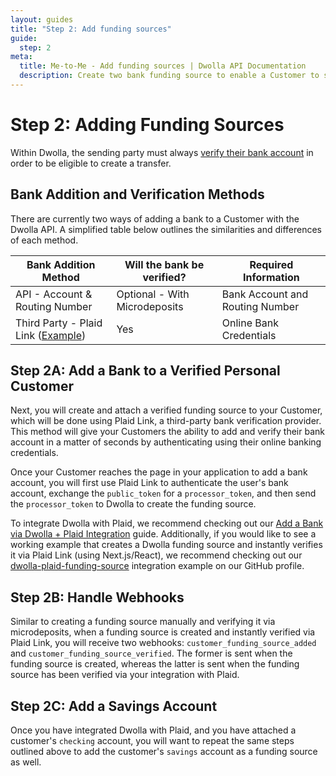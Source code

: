 ```yaml
---
layout: guides
title: "Step 2: Add funding sources"
guide:
  step: 2
meta:
  title: Me-to-Me - Add funding sources | Dwolla API Documentation
  description: Create two bank funding source to enable a Customer to send funds between to accounts.
---
```


# Step 2: Adding Funding Sources

Within Dwolla, the sending party must always [verify their bank account](/guides/plaid) in order to be eligible to create a transfer.

## Bank Addition and Verification Methods

There are currently two ways of adding a bank to a Customer with the Dwolla API. A simplified table below outlines the similarities and differences of each method.

| Bank Addition Method                                                                                                       | Will the bank be verified?    | Required Information            |
| -------------------------------------------------------------------------------------------------------------------------- | ----------------------------- | ------------------------------- |
| API - Account & Routing Number                                                                                             | Optional - With Microdeposits | Bank Account and Routing Number |
| Third Party - Plaid Link ([Example](https://github.com/Dwolla/integration-examples/tree/main/dwolla-plaid-funding-source)) | Yes                           | Online Bank Credentials         |

## Step 2A: Add a Bank to a Verified Personal Customer

Next, you will create and attach a verified funding source to your Customer, which will be done using Plaid Link, a third-party bank verification provider. This method will give your Customers the ability to add and verify their bank account in a matter of seconds by authenticating using their online banking credentials.

Once your Customer reaches the page in your application to add a bank account, you will first use Plaid Link to authenticate the user's bank account, exchange the `public_token` for a `processor_token`, and then send the `processor_token` to Dwolla to create the funding source.

To integrate Dwolla with Plaid, we recommend checking out our [Add a Bank via Dwolla + Plaid Integration](/guides/plaid) guide. Additionally, if you would like to see a working example that creates a Dwolla funding source and instantly verifies it via Plaid Link (using Next.js/React), we recommend checking out our [dwolla-plaid-funding-source](https://github.com/Dwolla/integration-examples/blob/main/dwolla-plaid-funding-source) integration example on our GitHub profile.

## Step 2B: Handle Webhooks

Similar to creating a funding source manually and verifying it via microdeposits, when a funding source is created and instantly verified via Plaid Link, you will receive two webhooks: `customer_funding_source_added` and `customer_funding_source_verified`. The former is sent when the funding source is created, whereas the latter is sent when the funding source has been verified via your integration with Plaid.

## Step 2C: Add a Savings Account

Once you have integrated Dwolla with Plaid, and you have attached a customer's `checking` account, you will want to repeat the same steps outlined above to add the customer's `savings` account as a funding source as well.
